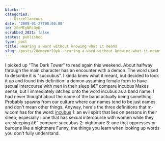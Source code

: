 ```yaml
---
blurb: ''
categories:
  - Miscellaneous
date: '2008-01-27T00:00:00'
id: 20eMEyNRL0yK
scrubbed_2021: false
status: published
type: post
title: Hearing a word without knowing what it means
slug: /posts/20emeynrl0yk--hearing-a-word-without-knowing-what-it-means
---
```


I picked up "The Dark Tower" to read again this weekend. About
halfway through the main character has an encounter with a demon.
The word used to describe it is "succubus". I kinda knew what it
meant, but decided to look it up and found this definition: a demon
assuming female form to have sexual intercourse with men in their
sleep â€” compare incubus Makes sense, but I immediately latched
onto the word incubus as a band name. I had never thought about the
name of the band actually being something. Probably spawns from our
culture where our names tend to be just names and don't mean other
things. Anyway, here's the three definitions that m-w.com has for
the word: [incubus](http://m-w.com/dictionary/incubus) 1: an evil
spirit that lies on persons in their sleep; especially : one that
has sexual intercourse with women while they are sleeping â€”
compare succubus 2: nightmare 3: one that oppresses or burdens like
a nightmare Funny, the things you learn when looking up words you
don't fully understand.
